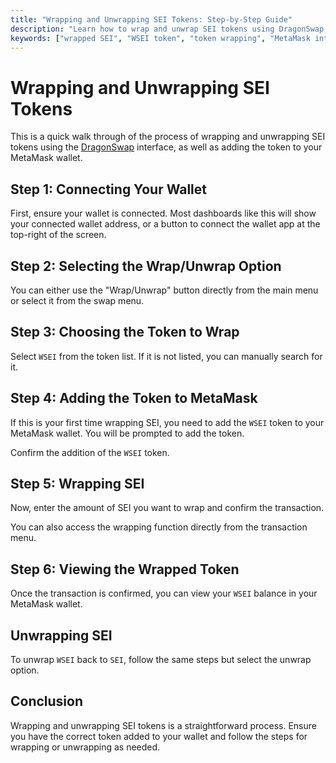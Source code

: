 ```yaml
---
title: "Wrapping and Unwrapping SEI Tokens: Step-by-Step Guide"
description: "Learn how to wrap and unwrap SEI tokens using DragonSwap, with detailed instructions for adding WSEI to MetaMask and managing token conversions."
keywords: ["wrapped SEI", "WSEI token", "token wrapping", "MetaMask integration", "SEI conversion"]
---
```



# Wrapping and Unwrapping SEI Tokens

This is a quick walk through of the process of wrapping and unwrapping SEI
tokens using the [DragonSwap](https://dragonswap.app/) interface, as well as
adding the token to your MetaMask wallet.

## Step 1: Connecting Your Wallet

First, ensure your wallet is connected. Most dashboards like this will show your
connected wallet address, or a button to connect the wallet app at the top-right
of the screen.

<div className="my-4 flex flex-col items-center sm:flex-row justify-center gap-8 w-full">
  <ImageWithCaption img="https://cdn.sei.io/docs/assets/wrap_select-mode.png" alt="Connected address and Wrap/Unwrap option" caption="Connected address and Wrap/Unwrap option" className="max-w-xs mx-auto" />
</div>

## Step 2: Selecting the Wrap/Unwrap Option

You can either use the "Wrap/Unwrap" button directly from the main menu or
select it from the swap menu.

<div className="my-4 flex flex-col items-center sm:flex-row justify-center gap-8 w-full">
  <ImageWithCaption img="https://cdn.sei.io/docs/assets/wrap_select-mode.png" alt="Selecting Wrap/Unwrap option" caption="Selecting Wrap/Unwrap option" className="max-w-xs mx-auto" />
</div>

## Step 3: Choosing the Token to Wrap

Select `WSEI` from the token list. If it is not listed, you can manually search
for it.

<div className="my-4 flex flex-col items-center sm:flex-row justify-center gap-8 w-full">
  <ImageWithCaption img="https://cdn.sei.io/docs/assets/wrap_select-wsei.png" alt="Select WSEI token" caption="Selecting WSEI token" className="max-w-xs mx-auto" />
</div>

## Step 4: Adding the Token to MetaMask

If this is your first time wrapping SEI, you need to add the `WSEI` token to
your MetaMask wallet. You will be prompted to add the token.

<div className="my-4 flex flex-col items-center sm:flex-row justify-center gap-8 w-full">
  <ImageWithCaption img="https://cdn.sei.io/docs/assets/wrap_wallet-add-wsei.png" alt="Add WSEI to MetaMask" caption="Adding WSEI to MetaMask" className="max-w-xs mx-auto" />
</div>

Confirm the addition of the `WSEI` token.

<div className="my-4 flex flex-col items-center sm:flex-row justify-center gap-8 w-full">
  <ImageWithCaption img="https://cdn.sei.io/docs/assets/wrap_wallet-add-confirm.png" alt="Confirm addition of WSEI token" caption="Confirming addition of WSEI token" className="max-w-xs mx-auto" />
</div>

## Step 5: Wrapping SEI

Now, enter the amount of SEI you want to wrap and confirm the transaction.

<div className="my-4 flex flex-col items-center sm:flex-row justify-center gap-8 w-full">
  <ImageWithCaption img="https://cdn.sei.io/docs/assets/wrap_select-amount.png" alt="Enter amount to wrap" caption="Entering amount to wrap" className="max-w-xs mx-auto" />
  <ImageWithCaption img="https://cdn.sei.io/docs/assets/wrap_tx.png" alt="Wrap SEI transaction" caption="Wrapping SEI transaction" className="max-w-xs mx-auto" />
</div>

You can also access the wrapping function directly from the transaction menu.

## Step 6: Viewing the Wrapped Token

Once the transaction is confirmed, you can view your `WSEI` balance in your
MetaMask wallet.

<div className="my-4 flex flex-col items-center sm:flex-row justify-center gap-8 w-full">
  <ImageWithCaption img="https://cdn.sei.io/docs/assets/wrap_final.png" alt="View WSEI balance" caption="Viewing WSEI balance" className="max-w-xs mx-auto" />
</div>

## Unwrapping SEI

To unwrap `WSEI` back to `SEI`, follow the same steps but select the unwrap
option.

## Conclusion

Wrapping and unwrapping SEI tokens is a straightforward process. Ensure you have
the correct token added to your wallet and follow the steps for wrapping or
unwrapping as needed.
